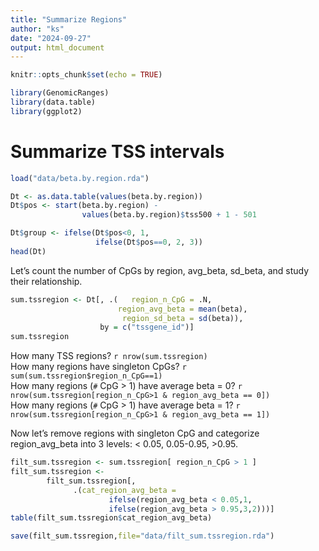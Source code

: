 ```yaml
---
title: "Summarize Regions"
author: "ks"
date: "2024-09-27"
output: html_document
---
```


```r
knitr::opts_chunk$set(echo = TRUE)
```

```r
library(GenomicRanges)
library(data.table)
library(ggplot2)
```

# Summarize TSS intervals

```r
load("data/beta.by.region.rda")

Dt <- as.data.table(values(beta.by.region))
Dt$pos <- start(beta.by.region) - 
                values(beta.by.region)$tss500 + 1 - 501

Dt$group <- ifelse(Dt$pos<0, 1,
                   ifelse(Dt$pos==0, 2, 3))
head(Dt)
```

Let's count the number of CpGs by region, avg_beta, sd_beta, and study their relationship. 

```r
sum.tssregion <- Dt[, .(   region_n_CpG = .N,
                        region_avg_beta = mean(beta),
                         region_sd_beta = sd(beta)), 
                    by = c("tssgene_id")]
sum.tssregion
```

How many TSS regions? `r nrow(sum.tssregion)`  
How many regions have singleton CpGs? `r sum(sum.tssregion$region_n_CpG==1)`  
How many regions (`#` CpG > 1) have average beta = 0? `r nrow(sum.tssregion[region_n_CpG>1 & region_avg_beta == 0])`  
How many regions (`#` CpG > 1) have average beta = 1? `r nrow(sum.tssregion[region_n_CpG>1 & region_avg_beta == 1])`   

Now let's remove regions with singleton CpG and categorize region_avg_beta into 3 levels:  < 0.05,  0.05-0.95, >0.95.

```r
filt_sum.tssregion <- sum.tssregion[ region_n_CpG > 1 ]
filt_sum.tssregion <- 
        filt_sum.tssregion[,
              .(cat_region_avg_beta = 
                      ifelse(region_avg_beta < 0.05,1,
                      ifelse(region_avg_beta > 0.95,3,2)))]
table(filt_sum.tssregion$cat_region_avg_beta)
```

```r
save(filt_sum.tssregion,file="data/filt_sum.tssregion.rda")
```

